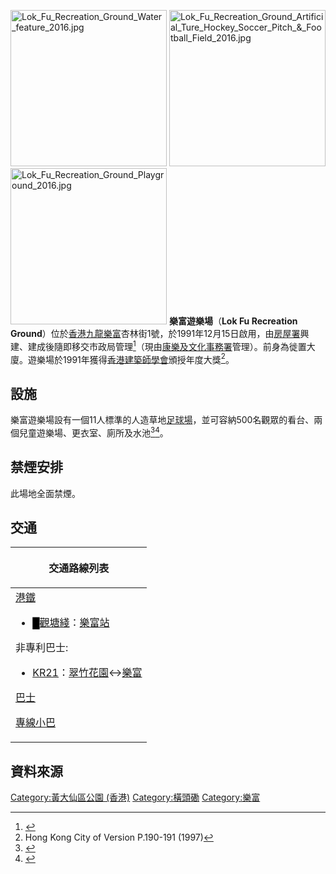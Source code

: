 {{Coord|22.3367663|114.1885969|type:landmark_region:HK_source:GoogleMaps|display=title}}
[[File:Lok_Fu_Recreation_Ground_Water_feature_2016.jpg|250px]]
[[File:Lok_Fu_Recreation_Ground_Artificial_Ture_Hockey_Soccer_Pitch_&_Football_Field_2016.jpg|250px]]
[[File:Lok_Fu_Recreation_Ground_Playground_2016.jpg|250px]]
'''樂富遊樂場'''（'''Lok Fu Recreation Ground'''）位於[[香港|香港]][[九龍|九龍]][[樂富|樂富]]杏林街1號，於1991年12月15日啟用，由[[房屋署|房屋署]]興建、建成後隨即移交市政局管理<ref>{{Cite web|title=樂富遊樂場明啟用 動靜康樂設施兼備 包括國際標準人造草地球場 香港《大公報》，第九版 1991年12月14日|url=http://s345.photobucket.com/user/stephanie_chan2/media/19911214%206%209_zpsowhgejot.jpg.html|access-date=2016年8月26日|archive-url=https://web.archive.org/web/20170305001534/http://s345.photobucket.com/user/stephanie_chan2/media/19911214%206%209_zpsowhgejot.jpg.html|archive-date=2017年3月5日|dead-url=no}}</ref>（現由[[康樂及文化事務署|康樂及文化事務署]]管理）。前身為徙置大廈。遊樂場於1991年獲得[[香港建築師學會|香港建築師學會]]頒授年度大獎<ref>Hong Kong City of Version P.190-191 (1997)</ref>。

==設施==
樂富遊樂場設有一個11人標準的人造草地[[足球場|足球場]]，並可容納500名觀眾的看台、兩個兒童遊樂場、更衣室、廁所及水池<ref>{{Cite web |url=http://www.lcsd.gov.hk/tc/facilities/facilitieslist/facilities.php?ftid=4&did=16&fcid=7 |title=樂富遊樂場 康樂及文化事務署 |access-date=2016-07-28 |archive-date=2019-12-04 |archive-url=https://web.archive.org/web/20191204083933/https://www.lcsd.gov.hk/tc/facilities/facilitieslist/facilities.php?ftid=4&did=16&fcid=7 |dead-url=no }}</ref><ref>{{Cite web|title=探射燈：康文署足球場 個個爛蓉蓉 oncc 2013-08-13|url=http://orientaldaily.on.cc/cnt/news/20130813/00176_097.html|access-date=2016-08-26|archive-url=https://web.archive.org/web/20191204005615/https://orientaldaily.on.cc/cnt/news/20130813/00176_097.html|archive-date=2019-12-04|dead-url=no}}</ref>。

==禁煙安排==
此場地全面禁煙。

==交通==
{| class="mw-collapsible mw-collapsed wikitable" style="background:yellow; margin: 0 auto; width: auto;" 
|-
! 交通路線列表
|-
|
;[[港鐵|港鐵]]
*<font color="{{觀塘綫色彩}}">█</font>[[觀塘綫|觀塘綫]]：[[樂富站|樂富站]]
;非專利巴士:
*[[KR21|KR21]]：[[翠竹花園|翠竹花園]]↔[[樂富|樂富]]
;[[香港巴士|巴士]]
{{九龍新界巴士簡單列表|7|7B|7M|11D|75X|84M|85|85A|85B}}
{{過海隧道巴士簡單列表|103}}{{大嶼山巴士簡單列表|N29}}
;[[香港小巴|專線小巴]]
{{九龍專線小巴簡單列表|13|13A|39M|53M|54}}
|}

==資料來源==
{{Reflist}}

{{Commonscat|Lok Fu Recreation Ground}}
{{香港公園}}

[[Category:黃大仙區公園_(香港)|Category:黃大仙區公園 (香港)]]
[[Category:橫頭磡|Category:橫頭磡]]
[[Category:樂富|Category:樂富]]
